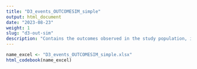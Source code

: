 ```yaml
---
title: "D3_events_OUTCOMESIM_simple"
output: html_document
date: "2023-08-23"
weight: 1
slug: "d3-out-sim"
description: "Contains the outcomes observed in the study population, including negative outcomes but excluding covid and complex algorithms"
---
```


```r
name_excel <- "D3_events_OUTCOMESIM_simple.xlsx"
html_codebook(name_excel)
```
